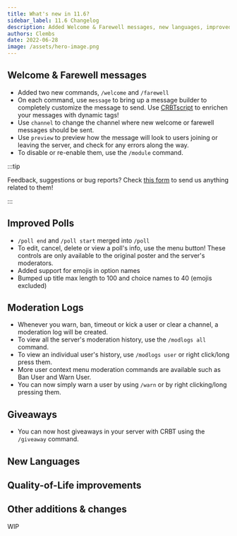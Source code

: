 ```yaml
---
title: What's new in 11.6?
sidebar_label: 11.6 Changelog
description: Added Welcome & Farewell messages, new languages, improved Polls, Moderation History, Giveaways, smarter autocomplete for dates, and more!
authors: Clembs
date: 2022-06-28
image: /assets/hero-image.png
---
```


## Welcome & Farewell messages

- Added two new commands, `/welcome` and `/farewell`
- On each command, use `message` to bring up a message builder to completely customize the message to send. Use [CRBTscript](/script) to enrichen your messages with dynamic tags!
- Use `channel` to change the channel where new welcome or farewell messages should be sent.
- Use `preview` to preview how the message will look to users joining or leaving the server, and check for any errors along the way.
- To disable or re-enable them, use the `/module` command.

:::tip

Feedback, suggestions or bug reports? Check [this form](https://forms.gle/bi3v1aFGrqWakZCu8) to send us anything related to them!

:::

## Improved Polls

- `/poll end` and `/poll start` merged into `/poll`
- To edit, cancel, delete or view a poll's info, use the menu button! These controls are only available
  to the original poster and the server's moderators.
- Added support for emojis in option names
- Bumped up title max length to 100 and choice names to 40 (emojis excluded)

## Moderation Logs

- Whenever you warn, ban, timeout or kick a user or clear a channel, a moderation log will be created.
- To view all the server's moderation history,
  use the `/modlogs all` command.
- To view an individual user's history, use `/modlogs user` or right
  click/long press them.
- More user context menu moderation commands are available such as Ban User
  and Warn User.
- You can now simply warn a user by using `/warn` or by right clicking/long pressing
  them.

## Giveaways

- You can now host giveaways in your server with CRBT using the `/giveaway` command.

## New Languages

## Quality-of-Life improvements

## Other additions & changes

WIP
